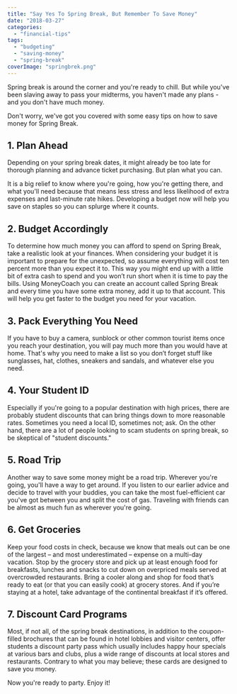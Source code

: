 ```yaml
---
title: "Say Yes To Spring Break, But Remember To Save Money"
date: "2018-03-27"
categories: 
  - "financial-tips"
tags: 
  - "budgeting"
  - "saving-money"
  - "spring-break"
coverImage: "springbrek.png"
---
```


Spring break is around the corner and you're ready to chill. But while you've been slaving away to pass your midterms, you haven't made any plans - and you don't have much money.

Don't worry, we've got you covered with some easy tips on how to save money for Spring Break.

## 1\. Plan Ahead

Depending on your spring break dates, it might already be too late for thorough planning and advance ticket purchasing. But plan what you can.

It is a big relief to know where you're going, how you're getting there, and what you'll need because that means less stress and less likelihood of extra expenses and last-minute rate hikes. Developing a budget now will help you save on staples so you can splurge where it counts.

## 2\. Budget Accordingly

To determine how much money you can afford to spend on Spring Break, take a realistic look at your finances. When considering your budget it is important to prepare for the unexpected, so assume everything will cost ten percent more than you expect it to. This way you might end up with a little bit of extra cash to spend and you won’t run short when it is time to pay the bills. Using MoneyCoach you can create an account called Spring Break and every time you have some extra money, add it up to that account. This will help you get faster to the budget you need for your vacation.

## 3\. Pack Everything You Need

If you have to buy a camera, sunblock or other common tourist items once you reach your destination, you will pay much more than you would have at home. That's why you need to make a list so you don’t forget stuff like sunglasses, hat, clothes, sneakers and sandals, and whatever else you need.

## 4\. Your Student ID

Especially if you're going to a popular destination with high prices, there are probably student discounts that can bring things down to more reasonable rates. Sometimes you need a local ID, sometimes not; ask. On the other hand, there are a lot of people looking to scam students on spring break, so be skeptical of "student discounts."

## 5\. Road Trip

Another way to save some money might be a road trip. Wherever you're going, you'll have a way to get around. If you listen to our earlier advice and decide to travel with your buddies, you can take the most fuel-efficient car you've got between you and split the cost of gas. Traveling with friends can be almost as much fun as wherever you're going.

## 6\. Get Groceries

Keep your food costs in check, because we know that meals out can be one of the largest – and most underestimated – expense on a multi-day vacation. Stop by the grocery store and pick up at least enough food for breakfasts, lunches and snacks to cut down on overpriced meals served at overcrowded restaurants. Bring a cooler along and shop for food that’s ready to eat (or that you can easily cook) at grocery stores. And if you’re staying at a hotel, take advantage of the continental breakfast if it’s offered.

## 7\. Discount Card Programs

Most, if not all, of the spring break destinations, in addition to the coupon-filled brochures that can be found in hotel lobbies and visitor centers, offer students a discount party pass which usually includes happy hour specials at various bars and clubs, plus a wide range of discounts at local stores and restaurants. Contrary to what you may believe; these cards are designed to save you money.

Now you're ready to party. Enjoy it!